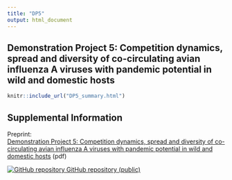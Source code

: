 ```yaml
---
title: "DP5"
output: html_document
---
```

</div>
<div class="container">
## Demonstration Project 5: Competition dynamics, spread and diversity of co-circulating avian influenza A viruses with pandemic potential in wild and domestic hosts

<!---</div>

```r
knitr::opts_chunk$set(echo = TRUE)
```

## Demonstration Project 5: Competition dynamics, spread and diversity of co-circulating avian influenza A viruses with pandemic potential in wild and domestic hosts

The influenza A virus has the ability to infect a variety of species. Though transmission between species is limited, it can lead to human pandemics and panzootics among domestic animals. It is difficult to prepare for these spillover events due to a lack of knowledge of viral traits that impact human transmission and limitations in quantifying the risk of exposure to reservoir populations. The goal of DP5 is to generate new knowledge about the underlying processes impacting influenza A virus spread, transmission potential, and adaptation. This project involves creating an integrated framework to examine the collective role of epidemiological, immunological, and evolutionary processes in shaping viral phylogenies.

--->
```r
knitr::include_url("DP5_summary.html")
```
<script>iFrameResize({ log: false }, '#DP5')</script>

## Supplemental Information

<div class="container-frames">

<p>Preprint:<br>
  <a href="https://github.com/CEIDatUGA/covid-university-reopening/raw/master/manuscript.pdf" target="_blank">
  Demonstration Project 5: Competition dynamics, spread and diversity of co-circulating avian influenza A viruses with pandemic potential in wild and domestic hosts</a> (pdf)
</p>

<p>
  <a href="https://github.com/CEIDatUGA/covid-university-reopening" target="_blank">
    <img src="images/GitHub-Mark-64px.png" id="github-icon" alt="GitHub repository"/>
    GitHub repository (public)
  </a>
</p>

</div>

